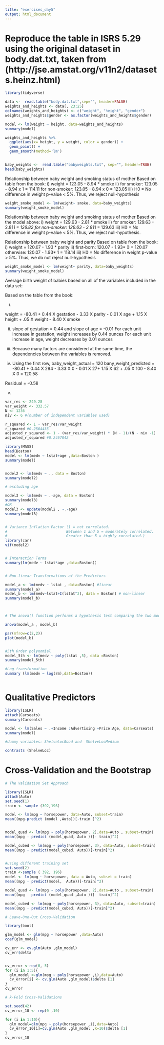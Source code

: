```yaml
---
title: "exercises_day5"
output: html_document
---
```


# Reproduce the table in ISRS 5.29 using the original dataset in body.dat.txt, taken from (http://jse.amstat.org/v11n2/datasets.heinz.html)

```r
library(tidyverse)

data <-  read.table("body.dat.txt",sep="", header=FALSE)
weights_and_heights <- data[, 23:25]
colnames(weights_and_heights) <- c("weight", "height", "gender")
weights_and_heights$gender <- as.factor(weights_and_heights$gender)

model <- lm(weight ~ height, data=weights_and_heights)
summary(model)

weights_and_heights %>%
  ggplot(aes(x= height, y = weight, color = gender)) +
  geom_point() +  
  geom_smooth(method='lm')
  
```



####################################################################



```r

baby_weights <-  read.table("babyweights.txt", sep="", header=TRUE)
head(baby_weights)
```

Relationship between baby weight and smoking status of mother
Based on table from the book:
   i) weight = 123.05 - 8.94 * smoke
   ii) for smoker: 123.05 - 8.94 x 1 = 114.11
      for non-smoker: 123.05 - 8.94 x 0 = 123.05
   iii) H0 = No difference in weight
       p-value < 5%. Thus, we reject null-hypothesis

```r
weight_smoke_model <- lm(weight~ smoke, data=baby_weights)
summary(weight_smoke_model)
```

#####################################################################
Relationship between baby weight and smoking status of mother
Based on the model above:
  i) weight = 129.63 - 2.81 * smoke
  ii) for smoker: 129.63 - 2.81*1 = 126.82
      for non-smoker: 129.63 - 2.81*1 = 129.63
  iii) H0 = No difference in weight
       p-value < 5%. Thus, we reject null-hypothesis.


#####################################################################

Relationship between baby weight and parity
Based on table from the book: 
  i) weight = 120.07 - 1.93 * parity
  ii) first-born: 120.07 - 1.93* 0 = 120.07
      otherwise: 120.07 - 1.93* 1 = 118.14
  iii) H0 = No difference in weight
       p-value > 5%. Thus, we do not reject null-hypothesis


```r
weight_smoke_model <- lm(weight~ parity, data=baby_weights)
summary(weight_smoke_model)
```
Average birth weight of babies based on all of the variables included in the data set:

Based on the table from the book:

i) 

weight = -80.41 + 0.44 X gestation - 3.33 X parity - 0.01 X age + 
          1.15 X height + .05 X weight - 8.40 X smoke 
          
ii)       
slope of gestation = 0.44 and slope of age = -0.01
For each unit increase in gestation, weight increases by 0.44 ounces
For each unit increase in age, weight decreases by 0.01 ounces

iii) 
Because many factors are considered at the same time, the dependencies between the variables is removed.

iv) 
Using the first row,
baby_weight_actual = 120
bany_weight_predicted = -80.41 + 0.44 X 284 - 3.33 X 0 - 0.01 X 27+ 1.15 X 62 + .05 X 100 - 8.40 X 0 = 120.58

Residual = -0.58

v) 
```r

var_res <- 249.28
var_weight <- 332.57
N <- 1236
niv <- 6 #(number of independent variables used)

r_squared <- 1 - var_res/var_weight
r_squared #0.2504435
adjusted_r_squared <- 1 - (var_res/var_weight) * (N - 1)/(N - niv -1)
adjusted_r_squared #0.2467842
```
####################################################################
####################################################################
####################################################################


```r

library(MASS)
head(Boston)
model <- lm(medv ~ lstat+age ,data=Boston )
summary(model)


model2 <- lm(medv ~ ., data = Boston)
summary(model2)

# excluding age

model3 <- lm(medv ~ .-age, data = Boston)  
summary(model3)
#OR
model3 <- update(model2 , ~.-age)
summary(model3)


# Variance Inflation Factor (1 = not correlated.
#                           Between 1 and 5 = moderately correlated.
#                           Greater than 5 = highly correlated.)
library(car)
vif(model2)


# Interaction Terms
summary(lm(medv ~ lstat*age ,data=Boston))


# Non-linear Transformations of the Predictors

model_a <- lm(medv ~ lstat , data=Boston) #linear
summary(model_a)
model_b <- lm(medv~lstat+I(lstat^2), data = Boston) # non-linear
summary(model_b)



# The anova() function performs a hypothesis test comparing the two models. The null hypothesis is that the two models fit the data equally well, and the alternative hypothesis is tha the full model is superior. 

anova(model_a , model_b)

par(mfrow=c(2,2))
plot(model_b)


#5th Order polynomial
model_5th <- lm(medv ~ poly(lstat ,5), data =Boston)
summary(model_5th)

#Log transformation
summary (lm(medv ~ log(rm),data=Boston))



```
################################################################
################################################################


# Qualitative Predictors

```r
library(ISLR)
attach(Carseats)
summary(Carseats)

model <- lm(Sales ~ .+Income :Advertising +Price:Age, data=Carseats)
summary(model)

#dummy variables: ShelveLocGood and  ShelveLocMedium

contrasts (ShelveLoc)
```

# Cross-Validation and the Bootstrap

```r
# The Validation Set Approach

library(ISLR)
attach(Auto)
set.seed(1)
train <- sample (392,196)

model <- lm(mpg ~ horsepower, data=Auto, subset=train)
mean((mpg-predict (model ,Auto))[-train ]^2)


model_quad <- lm(mpg ~ poly(horsepower, 2),data=Auto , subset=train)
mean((mpg - predict (model_quad, Auto ))[- train]^2)

model_cubed <- lm(mpg ~ poly(horsepower, 3), data=Auto, subset=train)
mean((mpg - predict(model_cubed, Auto))[-train]^2)


#using different training set
set.seed(2)
train <-sample ( 392, 196)
model <- lm(mpg ~ horsepower, data = Auto, subset = train)
mean((mpg - predict(model,  Auto))[-train]^2)

model_quad <- lm(mpg ~ poly(horsepower, 2),data=Auto , subset=train)
mean((mpg - predict (model_quad ,Auto ))[- train]^2)

model_cubed <- lm(mpg ~ poly(horsepower, 3), data=Auto, subset=train)
mean((mpg - predict(model_cubed, Auto))[-train]^2)


```


```r
# Leave-One-Out Cross-Validation

library(boot)

glm_model <- glm(mpg ~ horsepower ,data=Auto)
coef(glm_model)

cv_err <- cv.glm(Auto ,glm_model)
cv_err$delta


cv_error <-rep(0, 5)
for (i in 1:5){
  glm_model <-glm(mpg ~ poly(horsepower ,i),data=Auto)
  cv_error[i] <- cv.glm(Auto ,glm_model)$delta [1]
}
cv_error
```
```r
# k-Fold Cross-Validations

set.seed(42)
cv_error_10 <- rep(0 ,10)

for (i in 1:10){
  glm_model=glm(mpg ~ poly(horsepower ,i),data=Auto)
  cv_error_10[i]=cv.glm(Auto ,glm_model ,K=10)$delta [1]
}
cv_error_10

```



